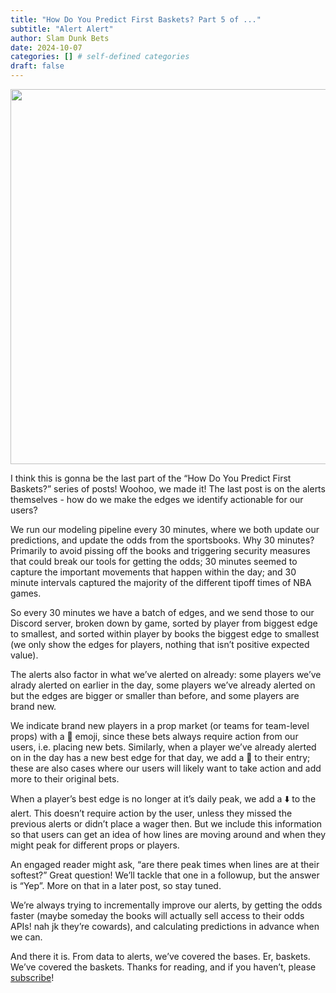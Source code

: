 ```yaml
---
title: "How Do You Predict First Baskets? Part 5 of ..."
subtitle: "Alert Alert"
author: Slam Dunk Bets
date: 2024-10-07
categories: [] # self-defined categories
draft: false
---
```


![](../../images/Action-Max-Red-Light.jpg){width=600}

I think this is gonna be the last part of the "How Do You Predict First Baskets?" series of posts! Woohoo, we made it! The last post is on the alerts themselves - how do we make the edges we identify actionable for our users?

We run our modeling pipeline every 30 minutes, where we both update our predictions, and update the odds from the sportsbooks. Why 30 minutes? Primarily to avoid pissing off the books and triggering security measures that could break our tools for getting the odds; 30 minutes seemed to capture the important movements that happen within the day; and 30 minute intervals captured the majority of the different tipoff times of NBA games.

So every 30 minutes we have a batch of edges, and we send those to our Discord server, broken down by game, sorted by player from biggest edge to smallest, and sorted within player by books the biggest edge to smallest (we only show the edges for players, nothing that isn't positive expected value).

The alerts also factor in what we've alerted on already: some players we've alrady alerted on earlier in the day, some players we've already alerted on but the edges are bigger or smaller than before, and some players are brand new.

We indicate brand new players in a prop market (or teams for team-level props) with a 🚨 emoji, since these bets always require action from our users, i.e. placing new bets. Similarly, when a player we've already alerted on in the day has a new best edge for that day, we add a 🚀 to their entry; these are also cases where our users will likely want to take action and add more to their original bets.

When a player's best edge is no longer at it's daily peak, we add a ⬇️ to the alert. This doesn't require action by the user, unless they missed the previous alerts or didn't place a wager then. But we include this information so that users can get an idea of how lines are moving around and when they might peak for different props or players.

An engaged reader might ask, "are there peak times when lines are at their softest?" Great question! We'll tackle that one in a followup, but the answer is "Yep". More on that in a later post, so stay tuned.

We're always trying to incrementally improve our alerts, by getting the odds faster (maybe someday the books will actually sell access to their odds APIs! nah jk they're cowards), and calculating predictions in advance when we can.

And there it is. From data to alerts, we've covered the bases. Er, baskets. We've covered the baskets. Thanks for reading, and if you haven't, please [subscribe](https://www.whop.com/slam-dunk-bets)!
